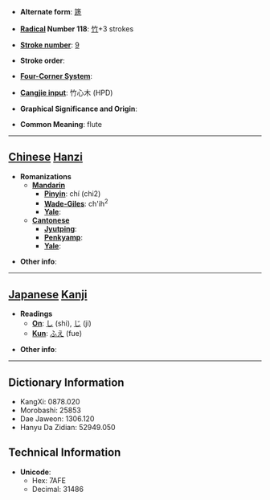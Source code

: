 * '''Alternate form''': [[篪]]

* '''[[Wiktionary:Chinese radical index| Radical]] Number 118''': [[Wiktionary:Chinese radical index 竹|竹]]+3 strokes

* '''[[Wiktionary:Chinese total strokes index|Stroke number]]''': [[Wiktionary:Chinese total strokes index 9|9]]

* '''Stroke order''': 

* '''[[Wiktionary:Chinese four corner index|Four-Corner System]]''': 

* '''[[Wiktionary:Chinese Cangjie index|Cangjie input]]''': 竹心木 (HPD)

* '''Graphical Significance and Origin''': 

* '''Common Meaning''': flute

----

== [[Chinese]] [[Hanzi]] ==

* '''Romanizations'''
** '''[[Mandarin]]'''
*** '''[[Pinyin]]''': chí (chi2)
*** '''[[Wade-Giles]]''': ch'ih<sup>2</sup>
*** '''[[Yale]]''': 
** '''[[Cantonese]]'''
*** '''[[Jyutping]]''':
*** '''[[Penkyamp]]''': 
*** '''[[Yale]]''': 

* '''Other info''': 

----

== [[Japanese]] [[Kanji]] ==

* '''Readings'''
** '''[[On]]''': [[し]] (shi), [[じ]] (ji)
** '''[[Kun]]''': [[ふえ]] (fue)

* '''Other info''':  

----

== Dictionary Information ==

* KangXi: 0878.020
* Morobashi: 25853
* Dae Jaweon: 1306.120
* Hanyu Da Zidian: 52949.050

== Technical Information ==

* '''Unicode''':
** Hex: 7AFE
** Decimal: 31486